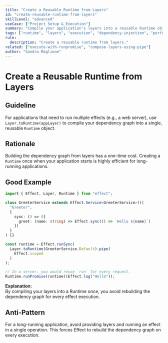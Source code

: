 ```yaml
---
title: "Create a Reusable Runtime from Layers"
id: "create-reusable-runtime-from-layers"
skillLevel: "advanced"
useCase: ["Project Setup & Execution"]
summary: "Compile your application's layers into a reusable Runtime object to efficiently execute multiple effects that share the same context."
tags: ["runtime", "layers", "execution", "dependency-injection", "performance"]
rule:
  description: "Create a reusable runtime from layers."
related: ["execute-with-runpromise", "compose-layers-using-pipe"]
author: "Sandro Maglione"
---
```


# Create a Reusable Runtime from Layers

## Guideline

For applications that need to run multiple effects (e.g., a web server), use
`Layer.toRuntime(appLayer)` to compile your dependency graph into a single,
reusable `Runtime` object.

## Rationale

Building the dependency graph from layers has a one-time cost. Creating a
`Runtime` once when your application starts is highly efficient for
long-running applications.

## Good Example

```typescript
import { Effect, Layer, Runtime } from "effect";

class GreeterService extends Effect.Service<GreeterService>()(
  "Greeter",
  {
    sync: () => ({
      greet: (name: string) => Effect.sync(() => `Hello ${name}`)
    })
  }
) {}

const runtime = Effect.runSync(
  Layer.toRuntime(GreeterService.Default).pipe(
    Effect.scoped
  )
);

// In a server, you would reuse `run` for every request.
Runtime.runPromise(runtime)(Effect.log("Hello"));
```

**Explanation:**  
By compiling your layers into a Runtime once, you avoid rebuilding the
dependency graph for every effect execution.

## Anti-Pattern

For a long-running application, avoid providing layers and running an effect
in a single operation. This forces Effect to rebuild the dependency graph on
every execution.
